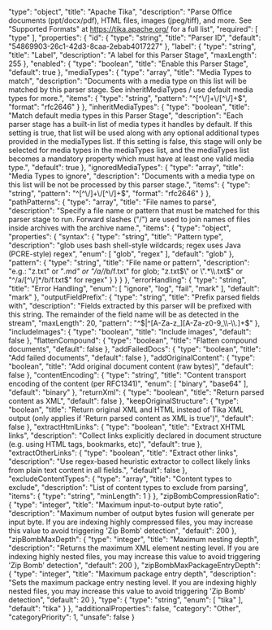   "type": "object",
  "title": "Apache Tika",
  "description": "Parse Office documents (ppt/docx/pdf), HTML files, images (jpeg/tiff), and more. See \"Supported Formats\" at https://tika.apache.org/ for a full list",
  "required": [
    "type"
  ],
  "properties": {
    "id": {
      "type": "string",
      "title": "Parser ID",
      "default": "54869903-26c1-42d3-8caa-2ebab4017227"
    },
    "label": {
      "type": "string",
      "title": "Label",
      "description": "A label for this Parser Stage",
      "maxLength": 255
    },
    "enabled": {
      "type": "boolean",
      "title": "Enable this Parser Stage",
      "default": true
    },
    "mediaTypes": {
      "type": "array",
      "title": "Media Types to match",
      "description": "Documents with a media type on this list will be matched by this parser stage. See inheritMediaTypes / use default media types for more.",
      "items": {
        "type": "string",
        "pattern": "^[^\\/]+\\/[^\\/]+$",
        "format": "rfc2646"
      }
    },
    "inheritMediaTypes": {
      "type": "boolean",
      "title": "Match default media types in this Parser Stage",
      "description": "Each parser stage has a built-in list of media types it handles by default. If this setting is true, that list will be used along with any optional additional types provided in the mediaTypes list. If this setting is false, this stage will only be selected for media types in the mediaTypes list, and the mediaTypes list becomes a mandatory property which must have at least one valid media type.",
      "default": true
    },
    "ignoredMediaTypes": {
      "type": "array",
      "title": "Media Types to ignore",
      "description": "Documents with a media type on this list will be not be processed by this parser stage.",
      "items": {
        "type": "string",
        "pattern": "^[^\\/]+\\/[^\\/]+$",
        "format": "rfc2646"
      }
    },
    "pathPatterns": {
      "type": "array",
      "title": "File names to parse",
      "description": "Specify a file name or pattern that must be matched for this parser stage to run. Forward slashes (\"/\") are used to join names of files inside archives with the archive name.",
      "items": {
        "type": "object",
        "properties": {
          "syntax": {
            "type": "string",
            "title": "Pattern type",
            "description": "glob uses bash shell-style wildcards; regex uses Java (PCRE-style) regex",
            "enum": [
              "glob",
              "regex"
            ],
            "default": "glob"
          },
          "pattern": {
            "type": "string",
            "title": "File name or pattern",
            "description": "e.g.: \"z.txt\" or \"*.md\" or \"/a/*/b/f.txt\" for glob; \"z.txt$\" or \".*\\.txt$\" or \"^/a/[^\\/]*/b/f.txt$\" for regex"
          }
        }
      }
    },
    "errorHandling": {
      "type": "string",
      "title": "Error Handling",
      "enum": [
        "ignore",
        "log",
        "fail",
        "mark"
      ],
      "default": "mark"
    },
    "outputFieldPrefix": {
      "type": "string",
      "title": "Prefix parsed fields with",
      "description": "Fields extracted by this parser will be prefixed with this string. The remainder of the field name will be as detected in the stream",
      "maxLength": 20,
      "pattern": "^$|^[A-Za-z_][A-Za-z0-9_\\-\\.]+$"
    },
    "includeImages": {
      "type": "boolean",
      "title": "Include images",
      "default": false
    },
    "flattenCompound": {
      "type": "boolean",
      "title": "Flatten compound documents",
      "default": false
    },
    "addFailedDocs": {
      "type": "boolean",
      "title": "Add failed documents",
      "default": false
    },
    "addOriginalContent": {
      "type": "boolean",
      "title": "Add original document content (raw bytes)",
      "default": false
    },
    "contentEncoding": {
      "type": "string",
      "title": "Content transport encoding of the content (per RFC1341)",
      "enum": [
        "binary",
        "base64"
      ],
      "default": "binary"
    },
    "returnXml": {
      "type": "boolean",
      "title": "Return parsed content as XML",
      "default": false
    },
    "keepOriginalStructure": {
      "type": "boolean",
      "title": "Return original XML and HTML instead of Tika XML output (only applies if 'Return parsed content as XML is true')",
      "default": false
    },
    "extractHtmlLinks": {
      "type": "boolean",
      "title": "Extract XHTML links",
      "description": "Collect links explicitly declared in document structure (e.g. using HTML tags, bookmarks, etc)",
      "default": true
    },
    "extractOtherLinks": {
      "type": "boolean",
      "title": "Extract other links",
      "description": "Use regex-based heuristic extractor to collect likely links from plain text content in all fields.",
      "default": false
    },
    "excludeContentTypes": {
      "type": "array",
      "title": "Content types to exclude",
      "description": "List of content types to exclude from parsing",
      "items": {
        "type": "string",
        "minLength": 1
      }
    },
    "zipBombCompressionRatio": {
      "type": "integer",
      "title": "Maximum input-to-output byte ratio",
      "description": "Maximum number of output bytes fusion will generate per input byte. If you are indexing highly compressed files, you may increase this value to avoid triggering 'Zip Bomb' detection",
      "default": 200
    },
    "zipBombMaxDepth": {
      "type": "integer",
      "title": "Maximum nesting depth",
      "description": "Returns the maximum XML element nesting level. If you are indexing highly nested files, you may increase this value to avoid triggering 'Zip Bomb' detection",
      "default": 200
    },
    "zipBombMaxPackageEntryDepth": {
      "type": "integer",
      "title": "Maximum package entry depth",
      "description": "Sets the maximum package entry nesting level. If you are indexing highly nested files, you may increase this value to avoid triggering 'Zip Bomb' detection",
      "default": 20
    },
    "type": {
      "type": "string",
      "enum": [
        "tika"
      ],
      "default": "tika"
    }
  },
  "additionalProperties": false,
  "category": "Other",
  "categoryPriority": 1,
  "unsafe": false
}
